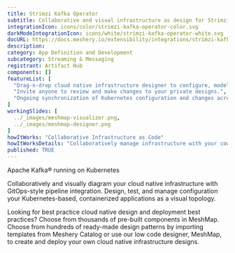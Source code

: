 ```yaml
---
title: Strimzi Kafka Operator
subtitle: Collaborative and visual infrastructure as design for Strimzi Kafka Operator
integrationIcon: icons/color/strimzi-kafka-operator-color.svg
darkModeIntegrationIcon: icons/white/strimzi-kafka-operator-white.svg
docURL: https://docs.meshery.io/extensibility/integrations/strimzi-kafka-operator
description: 
category: App Definition and Development
subcategory: Streaming & Messaging
registrant: Artifact Hub
components: []
featureList: [
  "Drag-n-drop cloud native infrastructure designer to configure, model, and deploy your workloads.",
  "Invite anyone to review and make changes to your private designs.",
  "Ongoing synchronization of Kubernetes configuration and changes across any number of clusters."
]
workingSlides: [
  ../_images/meshmap-visualizer.png,
  ../_images/meshmap-designer.png
]
howItWorks: "Collaborative Infrastructure as Code"
howItWorksDetails: "Collaboratively manage infrastructure with your coworkers synchronously sharing the same designs."
published: TRUE
---
```

<p>
Apache Kafka® running on Kubernetes
</p>
<p>
    Collaboratively and visually diagram your cloud native infrastructure with GitOps-style pipeline integration. Design, test, and manage configuration your Kubernetes-based, containerized applications as a visual topology.
</p>
<p>
    Looking for best practice cloud native design and deployment best practices? Choose from thousands of pre-built components in MeshMap. Choose from hundreds of ready-made design patterns by importing templates from Meshery Catalog or use our low code designer, MeshMap, to create and deploy your own cloud native infrastructure designs.
</p>
